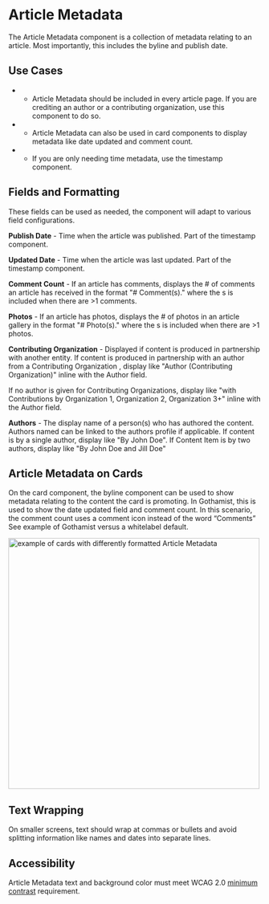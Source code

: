 
<Meta title="Components/Molecules/Article Metadata" />


# Article Metadata


The Article Metadata component is a collection of metadata relating to an article. Most importantly, this includes the byline and publish date.

## Use Cases

-   - Article Metadata should be included in every article page. If you are crediting an author or a contributing organization, use this component to do so.
    
-   - Article Metadata can also be used in card components to display metadata like date updated and comment count.
    
-   - If you are only needing time metadata, use the timestamp component.
    

## Fields and Formatting

These fields can be used as needed, the component will adapt to various field configurations.

  

**Publish Date** - Time when the article was published. Part of the timestamp component.

  
**Updated Date** - Time when the article was last updated. Part of the timestamp component.

  

**Comment Count** - If an article has comments, displays the # of comments an article has received in the format "# Comment(s)." where the s is included when there are >1 comments.

  

**Photos** - If an article has photos, displays the # of photos in an article gallery in the format "# Photo(s)." where the s is included when there are >1 photos.

  

**Contributing Organization** - Displayed if content is produced in partnership with another entity. If content is produced in partnership with an author from a Contributing Organization , display like "Author (Contributing Organization)" inline with the Author field.

If no author is given for Contributing Organizations, display like "with Contributions by Organization 1, Organization 2, Organization 3+" inline with the Author field.

  

**Authors** - The display name of a person(s) who has authored the content. Authors named can be linked to the authors profile if applicable. If content is by a single  author, display like "By John Doe". If Content Item is by two  authors, display like "By John Doe and Jill Doe"

## Article Metadata on Cards

On the card component, the byline component can be used to show metadata relating to the content the card is promoting. In Gothamist, this is used to show the date updated field and comment count. In this scenario, the comment count uses a comment icon instead of the word “Comments” See example of Gothamist versus a whitelabel default.

<img alt="example of cards with differently formatted Article Metadata" src="./images/Molecules-Bylines-Cards.png" width="500" />

## Text Wrapping
    
On smaller screens, text should wrap at commas or bullets and avoid splitting information like names and dates into separate lines.

## Accessibility
    
Article Metadata text and background color must meet WCAG 2.0 [minimum contrast](https://www.w3.org/WAI/WCAG21/Understanding/contrast-minimum.html) requirement.
